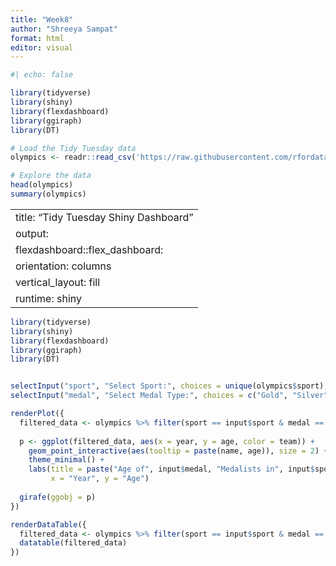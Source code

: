 ```yaml
---
title: "Week8"
author: "Shreeya Sampat"
format: html
editor: visual
---
```


```r
#| echo: false

library(tidyverse)
library(shiny)
library(flexdashboard)
library(ggiraph)
library(DT)

# Load the Tidy Tuesday data
olympics <- readr::read_csv('https://raw.githubusercontent.com/rfordatascience/tidytuesday/master/data/2024/2024-08-06/olympics.csv')

# Explore the data
head(olympics)
summary(olympics)
```

---
title: "Tidy Tuesday Shiny Dashboard"
output: 
  flexdashboard::flex_dashboard:
    orientation: columns
    vertical_layout: fill
runtime: shiny
---

```r

library(tidyverse)
library(shiny)
library(flexdashboard)
library(ggiraph)
library(DT)


selectInput("sport", "Select Sport:", choices = unique(olympics$sport), selected = "Athletics")
selectInput("medal", "Select Medal Type:", choices = c("Gold", "Silver", "Bronze"), selected = "Gold")

```

```r
renderPlot({
  filtered_data <- olympics %>% filter(sport == input$sport & medal == input$medal)
  
  p <- ggplot(filtered_data, aes(x = year, y = age, color = team)) +
    geom_point_interactive(aes(tooltip = paste(name, age)), size = 2) +
    theme_minimal() +
    labs(title = paste("Age of", input$medal, "Medalists in", input$sport), 
         x = "Year", y = "Age")
  
  girafe(ggobj = p)
})
```

```r
renderDataTable({
  filtered_data <- olympics %>% filter(sport == input$sport & medal == input$medal)
  datatable(filtered_data)
})

```
